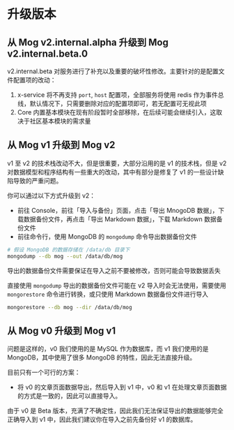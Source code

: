 
# 升级版本

## 从 Mog v2.internal.alpha 升级到 Mog v2.internal.beta.0

v2.internal.beta 对服务进行了补充以及重要的破坏性修改。主要针对的是配置文件配置项的改动：

1.  x-service 将不再支持 `port`, `host` 配置项，全部服务将使用 redis 作为事件总线，默认情况下，只需要删除对应的配置项即可，若无配置可无视此项
2.  Core 内置基本模块在现有阶段暂时全部移除，在后续可能会继续引入，这取决于社区基本模块的需求量

## 从 Mog v1 升级到 Mog v2

v1 至 v2 的技术栈改动不大，但是很重要，大部分沿用的是 v1 的技术栈，但是 v2 对数据模型和程序结构有一些重大的改动，其中有部分是修复了 v1 的一些设计缺陷导致的严重问题。

你可以通过以下方式升级到 v2：

- 前往 Console，前往「导入与备份」页面，点击「导出 MnogoDB 数据」，下载数据备份文件，再点击「导出 Markdown 数据」，下载 Markdown 数据备份文件
- 前往命令行，使用 MongoDB 的 `mongodump` 命令导出数据备份文件

```bash
# 假设 MongoDB 的数据存储在 /data/db 目录下
mongodump --db mog --out /data/db/mog
```

<Callout type="warning">

导出的数据备份文件需要保证在导入之前不要被修改，否则可能会导致数据丢失

直接使用 `mongodump` 导出的数据备份文件可能在 v2 导入时会无法使用，需要使用 `mongorestore` 命令进行转换，或只使用 Markdown 数据备份文件进行导入

```bash
mongorestore --db mog --dir /data/db/mog
```

</Callout>

## 从 Mog v0 升级到 Mog v1

问题是这样的，v0 我们使用的是 MySQL 作为数据库，而 v1 我们使用的是 MongoDB，其中使用了很多 MongoDB 的特性，因此无法直接升级。

目前只有一个可行的方案：

- 将 v0 的文章页面数据导出，然后导入到 v1 中，v0 和 v1 在处理文章页面数据的方式是一致的，因此可以直接导入。

由于 v0 是 Beta 版本，充满了不确定性，因此我们无法保证导出的数据能够完全正确导入到 v1 中，因此我们建议你在导入之前先备份好 v1 的数据库。
